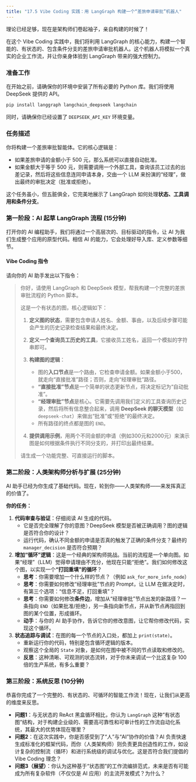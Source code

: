 ```yaml
---
title: "17.5 Vibe Coding 实践：用 LangGraph 构建一个“差旅申请审批”机器人"
---
```


理论已经足够，现在是架构师们卷起袖子，亲自构建的时候了！

在这个 Vibe Coding 实践中，我们将利用 LangGraph 的核心能力，构建一个智能的、有状态的、包含条件分支的差旅申请审批机器人。这个机器人将模拟一个真实的企业工作流，并让你亲身体验到 LangGraph 带来的强大控制力。

### 准备工作

在开始之前，请确保你的环境中安装了所有必要的 Python 库。我们将使用 DeepSeek 提供的 API。

```bash
pip install langgraph langchain_deepseek langchain
```
同时，请确保你已经设置了 `DEEPSEEK_API_KEY` 环境变量。

### 任务描述

你将构建一个差旅审批智能体。它的核心逻辑是：

-   如果差旅申请的金额小于 500 元，那么系统可以直接自动批准。
-   如果金额大于等于 500 元，则需要调用一个外部工具，查询该员工过去的出差记录，然后将这些信息连同申请本身，交由一个 LLM 来扮演的“经理”，做出最终的审批决定（批准或拒绝）。

这个任务虽小，但五脏俱全，它完美地展示了 LangGraph 如何处理**状态、工具调用和条件分支**。

### 第一阶段：AI 起草 LangGraph 流程 (15分钟)

打开你的 AI 编程助手，我们将通过一个高层次的、目标驱动的指令，让 AI 为我们生成整个应用的原型代码。相信 AI 的能力，它会处理好导入库、定义参数等细节。

::: {.callout-tip}
#### Vibe Coding 指令

请向你的 AI 助手发出以下指令：

> 你好，请使用 LangGraph 和 DeepSeek 模型，帮我构建一个完整的差旅审批流程的 Python 脚本。
>
> 这是一个有状态的图，核心逻辑如下：
>
> 1.  **定义图的状态**，需要包含申请人姓名、金额、事由，以及后续步骤可能会产生的历史记录检查结果和最终决定。
>
> 2.  **定义一个查询员工历史的工具**，它接收员工姓名，返回一个模拟的字符串即可。
>
> 3.  **构建图的逻辑**：
>     -   图的**入口节点**是一个路由，它检查申请金额。如果金额小于500，就走向“直接批准”路径；否则，走向“经理审批”路径。
>     -   **“直接批准”节点**是一个简单的状态更新节点，将决定标记为“自动批准”。
>     -   **“经理审批”节点**是核心。它需要先调用我们定义的工具查询历史记录，然后将所有信息整合起来，调用 **DeepSeek 的聊天模型**（如 `deepseek-chat`）来做出“批准”或“拒绝”的最终决定。
>     -   所有路径的终点都是图的 `END`。
>
> 4.  **提供调用示例**，用两个不同金额的申请（例如300元和2000元）来演示图是如何根据条件执行不同分支的，并打印出最终结果。
>
> 请生成一个功能完整、可直接运行的脚本。
:::

### 第二阶段：人类架构师分析与扩展 (25分钟)

AI 助手已经为你生成了基础代码。现在，轮到你——人类架构师——来发挥真正的价值了。

**你的任务：**

1.  **代码审查与验证**：仔细阅读 AI 生成的代码。
    -   它是否完全理解了你的意图？DeepSeek 模型是否被正确调用？图的逻辑是否符合你的设计？
    -   运行代码，确认不同金额的申请是否真的触发了正确的条件分支？最终的 `manager_decision` 是否符合预期？

2.  **增加“循环”逻辑**：这是一个经典的架构师挑战。当前的流程是一个单向图。如果“经理”（LLM）觉得申请理由不充分，他现在只能“拒绝”。我们如何修改这个图，以实现一个**“打回重填”的循环**？
    -   **思考**：你需要增加一个什么样的节点？（例如 `ask_for_more_info_node`）
    -   **思考**：你需要如何修改“经理审批”节点的 Prompt，让 LLM 在做决定时，有第三个选项：“信息不足，打回重填”？
    -   **思考**：你需要如何修改**条件边**，增加从“经理审批”节点出发的新路径？一条指向 `END`（如果批准/拒绝），另一条指向新节点，并从新节点再指回到图的某个位置，形成循环。
    -   **动手**：与你的 AI 助手协作，告诉它你的修改意图，让它帮你修改代码，实现这个循环。

3.  **状态追踪与调试**：在图的每一个节点的入口处，都加上 `print(state)`。
    -   重新运行你的代码，特别是包含循环逻辑的版本。
    -   观察这个全局的 `State` 对象，是如何在图中被不同的节点读取和修改的。
    -   **反思**：这种清晰、可观测的状态流转，对于你未来调试一个比这复杂 100 倍的生产系统，有多么重要？

### 第三阶段：系统反思 (10分钟)

恭喜你完成了一个完整的、有状态的、可循环的智能工作流！现在，让我们从更高的维度来反思。

-   **问题1**：与无状态的 ReAct 黑盒循环相比，你认为 `LangGraph` 这种“有状态图”结构，对于构建企业级的、需要高可靠性和可审计性的工作流自动化系统，其最大的优势体现在哪里？
-   **问题2**：在这次实践中，你是否感受到了“人”与“AI”协作的价值？AI 负责快速生成标准化的框架代码，而你（人类架构师）则负责更具创造性的工作，如设计复杂的控制流（循环）和进行系统级的调试与优化。这是否符合我们提倡的 Vibe Coding 理念？
-   **问题3（展望）**：你认为这种基于“状态图”的工作流编排范式，未来是否有可能成为所有复杂软件（不仅仅是 AI 应用）的主流开发模式？为什么？
